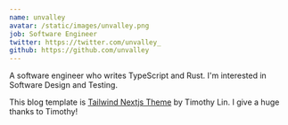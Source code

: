 ```yaml
---
name: unvalley
avatar: /static/images/unvalley.png
job: Software Engineer
twitter: https://twitter.com/unvalley_
github: https://github.com/unvalley
---
```


A software engineer who writes TypeScript and Rust.
I'm interested in Software Design and Testing.

This blog template is [Tailwind Nextjs Theme](https://github.com/timlrx/tailwind-nextjs-starter-blog) by Timothy Lin.
I give a huge thanks to Timothy!
